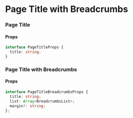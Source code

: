 

<Meta title="Patterns/PageTitleBreadcrumbs" component={PageTitleBreadcrumbs} />

# Page Title with Breadcrumbs

### Page Title

#### Props

```typescript
interface PageTitleProps {
  title: string;
}
```

<Preview>
  <Story name="pagetitle">
    <PageTitle title="Page Heading" />
  </Story>
</Preview>

### Page Title with Breadcrumbs

#### Props

```typescript
interface PageTitleBreadcrumbsProps {
  title: string;
  list: Array<BreadcrumbsList>;
  margin?: string;
};
```

<Preview>
  <Story name="breadcrumbs">
    <PageTitleBreadcrumbs
      title="Page Heading"
      list={[
        { label: "Home", uri: `#` },
        { label: "Hosts", uri: `#` },
        { label: "Host Details", uri: `#` }
      ]}
      />
  </Story>
</Preview>

